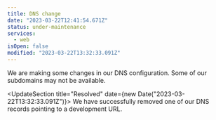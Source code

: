 ```yaml
---
title: DNS change
date: "2023-03-22T12:41:54.671Z"
status: under-maintenance
services:
  - web
isOpen: false
modified: "2023-03-22T13:32:33.091Z"
---
```


We are making some changes in our DNS configuration. Some of our subdomains may not be available.

<UpdateSection title="Resolved" date={new Date("2023-03-22T13:32:33.091Z")}>
  We have successfully removed one of our DNS records pointing to a development
  URL.
</UpdateSection>

